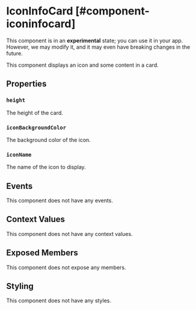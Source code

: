 
# IconInfoCard [#component-iconinfocard]

<Callout type="info" emoji="ℹ️">This component is in an **experimental** state; you can use it in your app. However, we may modify it, and it may even have breaking changes in the future.</Callout>

This component displays an icon and some content in a card.

## Properties

### `height`

The height of the card.

### `iconBackgroundColor`

The background color of the icon.

### `iconName`

The name of the icon to display.

## Events

This component does not have any events.

## Context Values

This component does not have any context values.

## Exposed Members

This component does not expose any members.

## Styling

This component does not have any styles.
